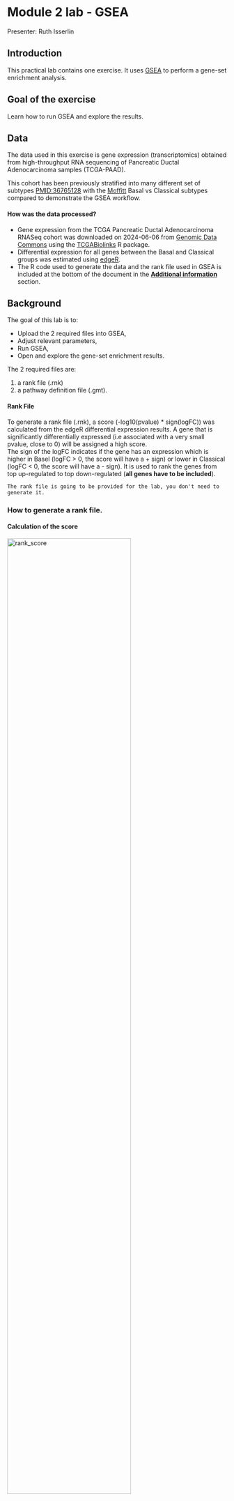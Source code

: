 # Module 2 lab - GSEA {#gsea-lab}

Presenter: Ruth Isserlin

## Introduction

This practical lab contains one exercise. It uses [GSEA](http://www.broadinstitute.org/gsea/index.jsp) to perform a gene-set enrichment analysis. 

## Goal of the exercise

Learn how to run GSEA and explore the results.

## Data

The data used in this exercise is gene expression (transcriptomics) obtained from high-throughput RNA sequencing of Pancreatic Ductal Adenocarcinoma samples (TCGA-PAAD). 

This cohort has been previously stratified into many different set of subtypes [PMID:36765128](https://pubmed.ncbi.nlm.nih.gov/36765128/) with the [Moffitt](https://pubmed.ncbi.nlm.nih.gov/26343385/) Basal vs Classical subtypes compared to demonstrate the GSEA workflow.

#### How was the data processed?

  * Gene expression from the TCGA Pancreatic Ductal Adenocarcinoma RNASeq cohort was downloaded on 2024-06-06 from [Genomic Data Commons ](https://portal.gdc.cancer.gov/) using the [TCGABiolinks](https://bioconductor.org/packages/release/bioc/html/TCGAbiolinks.html) R package.
  * Differential expression for all genes between the Basal and Classical groups was estimated using [edgeR](http://www.ncbi.nlm.nih.gov/pubmed/19910308).
  * The R code used to generate the data and the rank file used in GSEA is included at the bottom of the document in the [**Additional information**](#additional_information) section. 

## Background

The goal of this lab is to:

  * Upload the 2 required files into GSEA, 
  * Adjust relevant parameters, 
  * Run GSEA, 
  * Open and explore the gene-set enrichment results. 
  
The 2 required files are:

  1. a rank file (.rnk) 
  1. a pathway definition file (.gmt).

#### Rank File
To generate a rank file (.rnk),  a score (-log10(pvalue) * sign(logFC)) was calculated from the edgeR differential expression results. A gene that is significantly differentially expressed (i.e associated with a very small pvalue, close to 0) will be assigned a high score.<br>The sign of the logFC indicates if the gene has an expression which is higher in Basel (logFC > 0, the score will have a + sign) or lower in Classical (logFC < 0, the score will have a - sign). It is used to rank the genes from top up-regulated to top down-regulated (**all genes have to be included**). 



```block
The rank file is going to be provided for the lab, you don't need to generate it. 
```

### How to generate a rank file. 

#### Calculation of the score

<img src="./Module2/gsea/images/calculate_score.png" alt="rank_score" width="75%" />

<img src="./Module2/gsea/images/GSEA_KS.png" alt="GSEA_KS" width="100%" />

#### Generation of the rank file
Select the gene names and score columns and save the file as tab delimited with the extension .rnk

<img src="./Module2/gsea/images/make_rank_file.png" alt="generate rank" width="75%" />

#### Pathway defintion file
The second file that is needed for GSEA is the pathway database, a file with the .gmt extension. The pathway database (.gmt) used for the GSEA analysis was downloaded from <http://baderlab.org/GeneSets>. This file contains gene-sets obtained from  MsigDB-c2 and Hallmarks, NCI, Biocarta, IOB, Netpath, HumanCyc, Reactome, Panther, Pathbank, WikiPathways and the Gene Ontology (GO) databases. 

```block
You don't need to perform this step for the exercise, the .gmt file will be given to you. <br>
```


Go to:

  * http://download.baderlab.org/EM_Genesets/
  * Click on June_01_2024/
  * Click on Human/
  * Click on symbol/
  * Save the Human_GOBP_AllPathways_noPFOCR_no_GO_iea...gmt file on your computer

<img src="./Module2/gsea/images/saving_gmt.png" alt="saving_gmt" width="90%" />

The .gmt is a tab delimited text file which contains one gene-set per row. For each gene-set (row), the first 2 columns contain the name and the description of the gene-set and the remaining columns contain the list of genes included in the gene-set. It is possible to create a custom gene-set using Excel or R. 

<img src="./Module2/gsea/images/gmt_format.png" alt="get_gmt" width="90%" />

GSEA performs a gene-set enrichment analysis using a modified Kolmogorov-Smirnov statistic.  The output result consists of summary tables displaying enrichment statistics for each gene-set (pathway) that has been tested.


### Start the exercise

Before starting this exercise, download the 2 required files:

```block
Right click on link below and select "Save Link As...".

Place it in the corresponding module directory of your CBW work directory.
```

* [Human_GOBP_AllPathways_noPFOCR_no_GO_iea_June_01_2024_symbol.gmt](./Module2/gsea/data/Human_GOBP_AllPathways_noPFOCR_no_GO_iea_June_01_2024_symbol.gmt)
* [TCGA-PAAD_GDC_Subtype_Moffitt_BasalvsClassical_ranks.rnk](./Module2/gsea/data//TCGA-PAAD_GDC_Subtype_Moffitt_BasalvsClassical_ranks.rnk)


### Step1.

Launch GSEA by double clicking on the installed program icon.

```block
If GSEA won't launch on MacOS. (This is relevant for MacOS users on older operating systems.  As I am not longer on this operating system I can't regenerate these screenshots so they reflect an older version of GSEA but the steps are still relelvant if you are working on Catalina with the latest version of GSEA) 

Follow instructions specified on download page:
  * ![](./Module2/gsea/images/gsea_troubleshooting.png)

  * If you see this error message:
  * <img src="./Module2/gsea/images/gsea_mac_launch_error.png" alt="get_gmt" width="50%" />

  * Open Settings -> Security & Privacy
  * Click on "Open Anyways"
  * <img src="./Module2/gsea/images/privacy_setting.png" alt="get_gmt" width="75%" />
```


### Step 2.

Load Data

2a. Locate the ‘*Load data*’ icon at the upper left corner of the window and click on it.

<img src="./Module2/gsea/images/GSEAloaddata.png" alt="Load data" width="50%" />


2b. In the central panel, select ‘*Method 1*’ and ‘*Browse for files*’. A new window pops up.

<img src="./Module2/gsea/images/GSEAbrowsefile2.png" alt="Browse files" width="100%" />

2c. Browse your computer to locate and select the 2 files : **Human_GOBP_AllPathways_noPFOCR_no_GO_iea_June_01_2024_symbol.gmt** and **TCGA-PAAD_GDC_Subtype_Moffitt_BasalvsClassical_ranks.rnkk**. 

2d. Click on **Open**. A message pops us when the files are loaded successfully. 

<img src="./Module2/gsea/images/ORA4.png" alt="Locate files" width="75%" />

2e. Click on **OK**.

<img src="./Module2/gsea/images/ORA5.png" alt="Success" width="75%" />
	
```block
Alternatively, you can choose **Method 3** to **drag and drop files here**. You need to click on the **Load these files!** button in this case.
```

### Step3.

Adjust parameters

3a. Under the **Tools** menu select **GseaPreRanked**.

<img src="./Module2/gsea/images/GSEAprerank.png" alt="GseaPreRanked" width="100%" />

3b. **Run GSEA on a Pre-Ranked gene list** tab will appear.

Specify the following parameters:

3c. Gene sets database -

  * Click on the radio button (…) located at the right of the blank field.
  * Wait 5-10 sec for the gene-set selection window to appear.
	
<img src="./Module2/gsea/images/GSEAloadgeneset.png" alt="Gene sets database" width="100%" />

  * Use the right arrow in the top field to see the Gene matrix (*Local gmx/gmt*) tab.
  * Click to highlight **Human_GOBP_AllPathways_noPFOCR_no_GO_iea_June_01_2024_symbol.gmt**.
  * Click on **OK** at the bottom of the window.


<img src="./Module2/gsea/images/ORA8.png" alt="Gene sets database" width="75%" />

	
  * **Human_GOBP_AllPathways_noPFOCR_no_GO_iea_June_01_2024_symbol.gmt** is now visible in the field corresponding to **Gene sets database**.

<img src="./Module2/gsea/images/GSEAparameter.png" alt="GSEAparameters" width="100%" />

3d. Set **Number of permutations** to 100. The number of permutations is the number of times that the gene-sets will be randomized in order to create a null distribution to calculate the FDR.  


```block
Use 2000 when you do it for your own data outside the workshop.
```

3e. **Ranked list** - select by clicking on the arrow and highlighting rank file.

3f. **Collapse/Remap to gene symbols** - Change to *No_collapse*.  (Our rank file already contains the gene symbols so we don't need GSEA to try and convert probe names to gene symbols)


3g. Click on **Show** button next to **Basic Fields** to display extra options.

3h. **Analysis name** – change the default name **my_analysis** to a name that is specific to analysis. For example *Basal_vs_Classical_edgeR*. GSEA will use your specified name as part of the directory of results that it creates.

3i. **Max size**: exclude larger sets – By default GSEA sets the upper limit to 500. In this protocol, the maximum is set to 200 to decrease some of the larger sets in the results.

3j. **Min size**: exclude smaller sets – By default GSEA sets the lower limit to 15. In this protocol, the minimum is set to 10 to increase some of the smaller sets in the results.

3k. **Save results in this folder** – navigate to where you want GSEA to put the results folder. By default GSEA will put the results into the directory *gsea_home/output/[date]* in your home directory.

```block
Set **Enrichment Statistics** to p2 if you want to add more weight on the most top up-regulated and top down-regulated. <br> **P2** is a more stringent parameter and it will result in less gene-sets significant under FDR <0.05.
```

### Step 4. 

Run GSEA

4a. Click on **Run** button located at the bottom right corner of the window.

```block
Expand the window size if the run button is not visible
```

4b. On the panel located on the left side of the GSEA window, the bottom panel called **GSEA report** will show that a process was created, with a message that it is **Running**.


<img src="./Module2/gsea/images/ORA10.png" alt="Running" width="50%" />



<img src="./Module2/gsea/images/ORA11.png" alt="Running messages" width="75%" />


On completion the status message will be updated to **Success…**.

<img src="./Module2/gsea/images/ORA12.png" alt="Success" width="50%" />


```block
There is no progress bar to indicate to the user how much time is left to complete the process. Depending on the size of your dataset and compute power of your machine, a GSEA run can take from a few minutes to a few hours. To check on the status of the GSEA run in the bottom left hand corner you can click on the **+** (red circle in above Figure) to see the updating status. Printouts in the format **shuffleGeneSet for GeneSet 5816/6878 nperm: 100** indicate how many permutations have been done (5816) out of the total that need to be performed (6878).
```

```block
If the permutations have been completed but the status is still running, it means that GSEA is creating the report
```

```block
Java Heap Space error. If GSEA returns an error **Java Heap space** it means that GSEA has run out of memory. If you are running GSEA from the webstart other than the 4GB option, then you will need to download a new version that allows for more memory allocation. The current maximum memory allocation that the GSEA webstart allows for is 4GB. If you are using this version and still receive the java heap error, you will need to download the GSEA java jar file and launch it from the command line as described in step 1.
```

### Step 5. 

Examining the results

5a. Click on **Success** to launch the results in html format in your default web browser.

```block
If the GSEA application has been closed, you can still see the results by opening the result folder and clicking on the **index** file – *index.html*. (see screenshot below). The first phenotype corresponds to gene-sets enriched in genes up-regulated in the Basal subtype. The second phenotype corresponds to gene-sets enriched in genes up-regulated in the Classical phenotype. 
```

<img src="./Module2/gsea/images/ORA13.png" alt="Results1" width="75%" />


When examining the results there are a few things to look for:

5b. Check the number of gene-sets that have been used for the analysis.   

```block
 A small number (a few hundred genesets if using baderlab genesets) could indicate an issue with identifier mapping.
```

5c. Check the number of sets that have FDR less than 0.25 – in order to determine what thresholds to start with when creating the enrichment map. It is not uncommon to see a thousand gene sets pass the threshold of FDR less than 0.25. FDR less than 0.25 is a very lax threshold and for robust data we can set thresholds of FDR less than 0.05 or lower.

5d. Click on **Snapshots** to see the trend for the top 20 genesets. For the positive phenotype the top genesets should show a distribution skewed to the left (positive) i.e. genesets have predominance of up-regulated genes. For the negative phenotype the top geneset should be inverted and skewed to the right (negative) i.e. geneset have predominance of down-regulated genes.


<img src="./Module2/gsea/images/ORA14.png" alt="Results2" width="75%" />


5e. Explore the tabular format of the results.

#### Basal

<img src="./Module2/gsea/images/ORA17.png" alt="Basal" width="100%" />

#### Classical

<img src="./Module2/gsea/images/ORA18.png" alt="Classical" width="100%" />

[Link to information about GSEA results](http://www.baderlab.org/CancerStemCellProject/VeroniqueVoisin/AdditionalResources/GSEA#GSEA_enrichment_scores_and_statistics)


## Additional information {#additional_information}

[More on GSEA data format](http://www.broadinstitute.org/cancer/software/gsea/wiki/index.php/Data_formats) 

[More on processing the RNAseq using EdgeR and generate the .rank file](https://baderlab.github.io/Cytoscape_workflows/EnrichmentMapPipeline/supplemental_protocol1_rnaseq.html)

[More on which .gmt file to download from the Baderlab gene-set file](http://download.baderlab.org/EM_Genesets/), select current release, Human, symbol, Human_GOBP_AllPathways_no_GO_iea_….gmt

[More on GSEA : link to the Baderlab wiki page on GSEA](http://www.baderlab.org/CancerStemCellProject/VeroniqueVoisin/AdditionalResources/GSEA)

## Bonus - Automation. 

Run analysis directly from R for easy integration into existing pipelines.

```block
Instead of using the GSEA application you can run it directly from R using the GSEA java jar that can be easily used within the workshop docker image (workshop_base_image) that you setup duing your prework.

Follow the step by step instructions on how to run from R here - https://risserlin.github.io/CBW_pathways_workshop_R_notebooks/run-gsea-from-within-r.html

First, make sure your environment is set up correctly by following there instructions - https://risserlin.github.io/CBW_pathways_workshop_R_notebooks/setup.html
```
